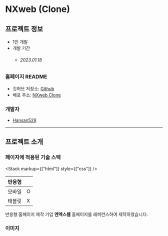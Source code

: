 
# NXweb (Clone)

## 프로젝트 정보

- 1인 개발  
- 개발 기간 
    - ###### 2023.01.18

### 홈페이지 README

- 깃허브 저장소: <a target="_blank" href='https://github.com/Hansan529/tutorial/tree/main/HRD-step02_CSS/CSS_markup/nxweb'>Github</a>
- 배포 주소: <a target="_blank" href='https://hansan529.github.io/tutorial/HRD-step02_CSS/CSS_markup/nxweb'>NXweb Clone</a>

### 개발자

 - [Hansan529](https://github.com/Hansan529)

---

## 프로젝트 소개

### 페이지에 적용된 기술 스택

<Stack markup={["html"]} style={["css"]} />

| 반응형 |  |
| --- | --- |
| 모바일 | O |
| 태블릿 | X |

반응형 홈페이지 제작 기업 **엔엑스웹** 홈페이지를 레퍼런스하여 제작하였습니다.


### 이미지